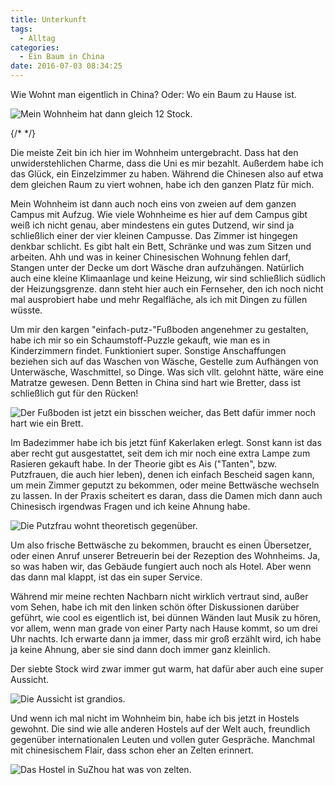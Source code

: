 ```yaml
---
title: Unterkunft
tags:
  - Alltag
categories:
  - Ein Baum in China
date: 2016-07-03 08:34:25
---
```


Wie Wohnt man eigentlich in China? Oder: Wo ein Baum zu Hause ist.

![Mein Wohnheim hat dann gleich 12 Stock.](/images/china/wohnheim.jpg)

{/* <!-- more --> */}

Die meiste Zeit bin ich hier im Wohnheim untergebracht. Dass hat den unwiderstehlichen Charme, dass die Uni es mir bezahlt. Außerdem habe ich das Glück, ein Einzelzimmer zu haben. Während die Chinesen also auf etwa dem gleichen Raum zu viert wohnen, habe ich den ganzen Platz für mich.

Mein Wohnheim ist dann auch noch eins von zweien auf dem ganzen Campus mit Aufzug. Wie viele Wohnheime es hier auf dem Campus gibt weiß ich nicht genau, aber mindestens ein gutes Dutzend, wir sind ja schließlich einer der vier kleinen Campusse. Das Zimmer ist hingegen denkbar schlicht. Es gibt halt ein Bett, Schränke und was zum Sitzen und arbeiten. Ahh und was in keiner Chinesischen Wohnung fehlen darf, Stangen unter der Decke um dort Wäsche dran aufzuhängen. Natürlich auch eine kleine Klimaanlage und keine Heizung, wir sind schließlich südlich der Heizungsgrenze. dann steht hier auch ein Fernseher, den ich noch nicht mal ausprobiert habe und mehr Regalfläche, als ich mit Dingen zu füllen wüsste.

Um mir den kargen "einfach-putz-"Fußboden angenehmer zu gestalten, habe ich mir so ein Schaumstoff-Puzzle gekauft, wie man es in Kinderzimmern findet. Funktioniert super. Sonstige Anschaffungen beziehen sich auf das Waschen von Wäsche, Gestelle zum Aufhängen von Unterwäsche, Waschmittel, so Dinge. Was sich vllt. gelohnt hätte, wäre eine Matratze gewesen. Denn Betten in China sind hart wie Bretter, dass ist schließlich gut für den Rücken!

![Der Fußboden ist jetzt ein bisschen weicher, das Bett dafür immer noch hart wie ein Brett.](/images/china/fussbodenBett.jpg)

Im Badezimmer habe ich bis jetzt fünf Kakerlaken erlegt. Sonst kann ist das aber recht gut ausgestattet, seit dem ich mir noch eine extra Lampe zum Rasieren gekauft habe. In der Theorie gibt es Ais ("Tanten", bzw. Putzfrauen, die auch hier leben), denen ich einfach Bescheid sagen kann, um mein Zimmer geputzt zu bekommen, oder meine Bettwäsche wechseln zu lassen. In der Praxis scheitert es daran, dass die Damen mich dann auch Chinesisch irgendwas Fragen und ich keine Ahnung habe.

![Die Putzfrau wohnt theoretisch gegenüber.](/images/china/putzfrau.jpg)

Um also frische Bettwäsche zu bekommen, braucht es einen Übersetzer, oder einen Anruf unserer Betreuerin bei der Rezeption des Wohnheims. Ja, so was haben wir, das Gebäude fungiert auch noch als Hotel. Aber wenn das dann mal klappt, ist das ein super Service.

Während mir meine rechten Nachbarn nicht wirklich vertraut sind, außer vom Sehen, habe ich mit den linken schön öfter Diskussionen darüber geführt, wie cool es eigentlich ist, bei dünnen Wänden laut Musik zu hören, vor allem, wenn man grade von einer Party nach Hause kommt, so um drei Uhr nachts. Ich erwarte dann ja immer, dass mir groß erzählt wird, ich habe ja keine Ahnung, aber sie sind dann doch immer ganz kleinlich.

Der siebte Stock wird zwar immer gut warm, hat dafür aber auch eine super Aussicht.

![Die Aussicht ist grandios.](/images/china/wohnheimAussicht.JPG)

Und wenn ich mal nicht im Wohnheim bin, habe ich bis jetzt in Hostels gewohnt. Die sind wie alle anderen Hostels auf der Welt auch, freundlich gegenüber internationalen Leuten und vollen guter Gespräche. Manchmal mit chinesischem Flair, dass schon eher an Zelten erinnert.

![Das Hostel in SuZhou hat was von zelten.](/images/china/suzhou/hostel.jpg)
